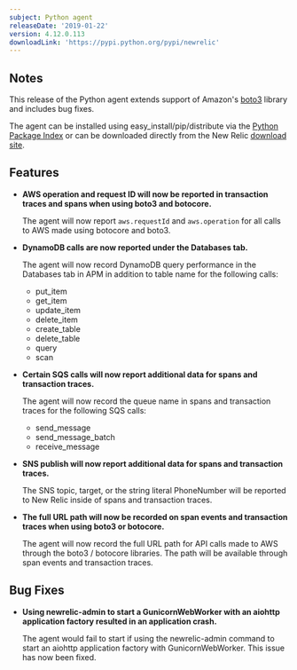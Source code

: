```yaml
---
subject: Python agent
releaseDate: '2019-01-22'
version: 4.12.0.113
downloadLink: 'https://pypi.python.org/pypi/newrelic'
---
```


## Notes

This release of the Python agent extends support of Amazon's [boto3](https://boto3.amazonaws.com/v1/documentation/api/latest/index.html) library and includes bug fixes.

The agent can be installed using easy_install/pip/distribute via the [Python Package Index](https://pypi.python.org/pypi/newrelic) or can be downloaded directly from the New Relic [download site](http://download.newrelic.com/python_agent/release).

## Features

* **AWS operation and request ID will now be reported in transaction traces and spans when using boto3 and botocore.**

  The agent will now report `aws.requestId` and `aws.operation` for all calls to AWS made using botocore and boto3.
* **DynamoDB calls are now reported under the Databases tab.**

  The agent will now record DynamoDB query performance in the Databases tab in APM in addition to table name for the following calls:

  * put_item
  * get_item
  * update_item
  * delete_item
  * create_table
  * delete_table
  * query
  * scan
* **Certain SQS calls will now report additional data for spans and transaction traces.**

  The agent will now record the queue name in spans and transaction traces for the following SQS calls:

  * send_message
  * send_message_batch
  * receive_message
* **SNS publish will now report additional data for spans and transaction traces.**

  The SNS topic, target, or the string literal PhoneNumber will be reported to New Relic inside of spans and transaction traces.
* **The full URL path will now be recorded on span events and transaction traces when using boto3 or botocore.**

  The agent will now record the full URL path for API calls made to AWS through the boto3 / botocore libraries. The path will be available through span events and transaction traces.

## Bug Fixes

* **Using newrelic-admin to start a GunicornWebWorker with an aiohttp application factory resulted in an application crash.**

  The agent would fail to start if using the newrelic-admin command to start an aiohttp application factory with GunicornWebWorker. This issue has now been fixed.
